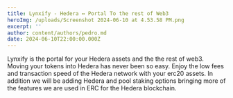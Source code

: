 ```yaml
---
title: Lynxify - Hedera ↔ Portal To the rest of Web3
heroImg: /uploads/Screenshot 2024-06-10 at 4.53.58 PM.png
excerpt: ''
author: content/authors/pedro.md
date: 2024-06-10T22:00:00.000Z
---
```


Lynxify is the portal for your Hedera assets and the the rest of web3. Moving your tokens into Hedera has never been so easy. Enjoy the low fees and transaction speed of the Hedera network with your erc20 assets. In addition we will be adding Hedera and pool staking options bringing more of the features we are used in ERC for the Hedera blockchain.
